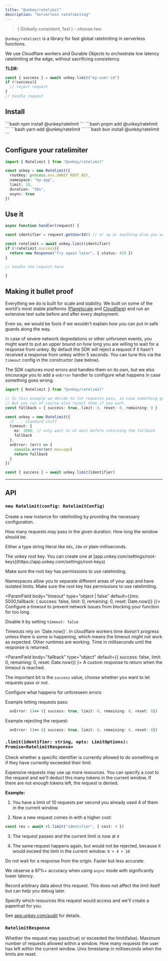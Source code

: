 ```yaml
---
title: "@unkey/ratelimit"
description: "Serverless ratelimiting"
---
```


> ( Globally consistent, fast ) - choose two

`@unkey/ratelimit` is a library for fast global ratelimiting in serverless functions.

We use Cloudflare workers and Durable Objects to orchestrate low latency ratelimiting at the edge, without sacrificing consistency.


**TLDR:**
```ts
const { success } = await unkey.limit("my-user-id")
if (!success){
  // reject request
}
// handle request
```


<Card icon="github" title="github.com/unkeyed/unkey/tree/main/packages/ratelimit" href="https://github.com/unkeyed/unkey/tree/main/packages/ratelimit"/>


## Install

<Tabs>
  <Tab title="npm">
  ```bash
  npm install @unkey/ratelimit
  ```
  </Tab>
  <Tab title="pnpm">
  ```bash
  pnpm add @unkey/ratelimit
   ```
  </Tab>
  <Tab title="yarn">
  ```bash
  yarn add @unkey/ratelimit
   ```
  </Tab>
  <Tab title="bun">
  ```bash
  bun install @unkey/ratelimit
  ```
  </Tab>
</Tabs>



## Configure your ratelimiter

```ts
import { Ratelimit } from "@unkey/ratelimit"

const unkey = new Ratelimit({
  rootKey: process.env.UNKEY_ROOT_KEY,
  namespace: "my-app",
  limit: 10,
  duration: "30s",
  async: true
})
```

## Use it

```ts
async function handler(request) {

const identifier = request.getUserId() // or ip or anything else you want

const ratelimit = await unkey.limit(identifier)
if (!ratelimit.success){
  return new Response("try again later", { status: 429 })
}

// handle the request here

}
```

## Making it bullet proof


Everything we do is built for scale and stability.
We built on some of the world's most stable platforms ([Planetscale](https://planetscale.com/) and [Cloudflare](https://www.cloudflare.com)) and run an extensive test suite before and after every deployment.

Even so, we would be fools if we wouldn't explain how you can put in safe guards along the way.


In case of severe network degredations or other unforseen events, you might want to put an upper bound on how long you are willing to wait for a response from unkey.
By default the SDK will reject a request if it hasn't received a response from unkey within 5 seconds. You can tune this via the `timeout` config in the constructor (see below).

The SDK captures most errors and handles them on its own, but we also encourage you to add a `onError` handler to configure what happens in case something goes wrong.


```ts
import { Ratelimit } from "@unkey/ratelimit"

// In this example we decide to let requests pass, in case something goes wrong.
// But you can of course also reject them if you want.
const fallback = { success: true, limit: 0, reset: 0, remaining: 0 }

const unkey = new Ratelimit({
  // ... standard stuff
  timeout: {
    ms: 3000, // only wait 3s at most before returning the fallback
    fallback
  },
  onError: (err) => {
    console.error(err.message)
    return fallback
  }
})

const { success } = await unkey.limit(identifier)
```

___

## API

### `new Ratelimit(config: RatelimitConfig)`

Create a new instance for ratelimiting by providing the necessary configuration.


<ParamField  body="RatelimitConfig" type="object" required >
<Expandable title="RatelimitConfig">
<ParamField body="limit" type="number" required>
How many requests may pass in the given duration.
</ParamField>


<ParamField body="duration" type="Duration | number" required placeholder="60s">
How long the window should be.

Either a type string literal like `60s`, `20m` or plain milliseconds.
</ParamField>


<ParamField body="rootKey" type="string" required>
The unkey root key. You can create one at [app.unkey.com/settings/root-keys](https://app.unkey.com/settings/root-keys)

Make sure the root key has permissions to use ratelimiting.

</ParamField>

<ParamField body="rootKey" type="string" required placeholder="tRPC">
Namespaces allow you to separate different areas of your app and have isolated limits.
Make sure the root key has permissions to use ratelimiting.
</ParamField>


<ParamField body="timeout" type="object | false" default={{ms: 5000,fallback: { success: false, limit: 0, remaining: 0, reset: Date.now()} }}>
Configure a timeout to prevent network issues from blocking your function for too long.

Disable it by setting `timeout: false`

<Warning>
Timeouts rely on `Date.now()`. In cloudflare workers time doesn't progress unless there is some io happening, which means the timeout might not work as expected.
Other runtimes are working.
</Warning>


<Expandable defaultOpen>

<ParamField body="ms" type="number" default={5000}>
Time in milliseconds until the response is returned.
</ParamField>

<ParamField body="fallback" type="object" default={{ success: false, limit: 0, remaining: 0, reset: Date.now()} }>
A custom response to return when the timeout is reached.

The important bit is the `success` value, choose whether you want to let requests pass or not.
</ParamField>
</Expandable>



</ParamField>

<ParamField body="onError" type="() => RatelimitResponse | Promise<RatelimitResponse>">
Configure what happens for unforeseen errors


Example letting requests pass:
 ```ts
   onError: ()=> ({ success: true, limit: 0, remaining: 0, reset: 0})
 ```

Example rejecting the request:
 ```ts
   onError: ()=> ({ success: true, limit: 0, remaining: 0, reset: 0})
 ```




</ParamField>
</Expandable>
</ParamField>

### `.limit(identifier: string, opts: LimitOptions): Promise<RatelimitResponse>`

Check whether a specific identifier is currently allowed to do something or if they have currently exceeded their limit.

<ParamField  body="LimitOptions" type="object" required >
<Expandable title="LimitOptions">
<ParamField body="cost" type="number" default={1}>
Expensive requests may use up more resources. You can specify a cost to the request and
 we'll deduct this many tokens in the current window. If there are not enough tokens left,
 the request is denied.

**Example:**

 1. You have a limit of 10 requests per second you already used 4 of them in the current
 window.

 2. Now a new request comes in with a higher cost:
 ```ts
 const res = await rl.limit("identifier", { cost: 4 })
 ```

 3. The request passes and the current limit is now at `8`

 4. The same request happens again, but would not be rejected, because it would exceed the
 limit in the current window: `8 + 4 > 10`



</ParamField>

<ParamField body="async" type="boolean" default={false}>
Do not wait for a response from the origin. Faster but less accurate.

We observe a 97%+ accuracy when using `async` mode with significantly lower latency.
</ParamField>


<ParamField body="meta" type=" Record<string, string | number | boolean | null>;">
Record arbitrary data about this request. This does not affect the limit itself but can help you debug later.
</ParamField>

<ParamField body="meta" type="Array<{
    type: string;
    id: string;
    name?: string;
    meta?: Record<string, string | number | boolean | null>;
  }>">
Specify which resources this request would access and we'll create a papertrail for you.

See [app.unkey.com/audit](https://app.unkey.com/audit) for details.
</ParamField>


</Expandable>

</ParamField>

### `RatelimitResponse`


<ParamField  body="RatelimitResponse" type="object" >
<Expandable title="RatelimitResponse">
<ParamField body="success" type="boolean" required>
Whether the request may pass(true) or exceeded the limit(false).
</ParamField>

<ParamField body="limit" type="number" required>
Maximum number of requests allowed within a window.
</ParamField>

<ParamField body="remaining" type="number" required>
How many requests the user has left within the current window.
</ParamField>

<ParamField body="reset" type="number" required>
Unix timestamp in milliseconds when the limits are reset.
</ParamField>


</Expandable>

</ParamField>
